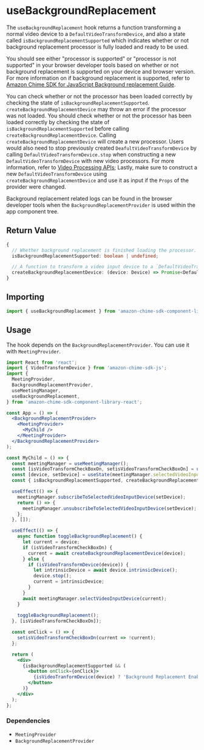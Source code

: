 
<Meta title="SDK Hooks/useBackgroundReplacement" />

# useBackgroundReplacement

The `useBackgroundReplacement` hook returns a function transforming a normal video device to a `DefaultVideoTransformDevice`, and also a 
state called `isBackgroundReplacementSupported` which indicates whether or not background replacement processor is fully loaded and ready to be used. 

You should see either "processor is supported" or "processor is not supported" in your browser developer tools based on whether or not
background replacement is supported on your device and browser version. For more information on if background replacement is supported, refer
to [Amazon Chime SDK for JavaScript Background replacement Guide](https://github.com/aws/amazon-chime-sdk-js/blob/main/guides/15_Background_Filter_Video_Processor.md#integrating-background-filters-into-your-amazon-chime-sdk-for-javascript-application).

You can check whether or not the processor has been loaded correctly by checking the state of `isBackgroundReplacementSupported`.
`createBackgroundReplacementDevice` may throw an error if the processor was not loaded. You should check whether or not the processor has been loaded correctly by checking the state of `isBackgroundReplacementSupported`
before calling `createBackgroundReplacementDevice`. Calling `createBackgroundReplacementDevice` will create a new processor. Users would also need to stop previously created `DeafultVideoTransformDevice` by calling `DefaultVideoTransformDevice.stop` when constructing a new
`DefaultVideoTransformDevice` with new video processors. For more information, refer to [Video Processing APIs](https://github.com/aws/amazon-chime-sdk-js/blob/main/guides/10_Video_Processor.md#stopping-videotransformdevice);
Lastly, make sure to construct a new `DefaultVideoTransformDevice` using `createBackgroundReplacementDevice` and use it as input if the `Props` of the provider were changed.

Background replacement related logs can be found in the browser developer tools when the `BackgroundReplacementProvider` is used within the app component tree.

## Return Value

```typescript
{
  // Whether background replacement is finished loading the processor. The default value is undefined, then changes to true or false.
  isBackgroundReplacementSupported: boolean | undefined;

  // A function to transform a video input device to a `DefaultVideoTransformDevice`.
  createBackgroundReplacementDevice: (device: Device) => Promise<DefaultVideoTransformDevice>;
}

```

## Importing

```javascript
import { useBackgroundReplacement } from 'amazon-chime-sdk-component-library-react';
```

## Usage

The hook depends on the `BackgroundReplacementProvider`. You can use it with `MeetingProvider`.

```jsx
import React from 'react';
import { VideoTransformDevice } from 'amazon-chime-sdk-js';
import {
  MeetingProvider,
  BackgroundReplacementProvider,
  useMeetingManager,
  useBackgroundReplacement,
} from 'amazon-chime-sdk-component-library-react';

const App = () => (
  <BackgroundReplacementProvider>
    <MeetingProvider>
      <MyChild />
    </MeetingProvider>
  </BackgroundReplacementProvider>
);

const MyChild = () => {
  const meetingManager = useMeetingManager();
  const [isVideoTransformCheckBoxOn, setisVideoTransformCheckBoxOn] = useState(false);
  const [device, setDevice] = useState(meetingManager.selectedVideoInputDevice);
  const { isBackgroundReplacementSupported, createBackgroundReplacementDevice } = useBackgroundReplacement();

  useEffect(() => {
    meetingManager.subscribeToSelectedVideoInputDevice(setDevice);
    return () => {
      meetingManager.unsubscribeToSelectedVideoInputDevice(setDevice);
    };
  }, []);

  useEffect(() => {
    async function toggleBackgroundReplacement() {
      let current = device;
      if (isVideoTransformCheckBoxOn) {
        current = await createBackgroundReplacementDevice(device);
      } else {
        if (isVideoTransformDevice(device)) {
          let intrinsicDevice = await device.intrinsicDevice();
          device.stop();
          current = intrinsicDevice;
        }
      }
      await meetingManager.selectVideoInputDevice(current);
    }
    
    toggleBackgroundReplacement();
  }, [isVideoTransformCheckBoxOn]);

  const onClick = () => {
    setisVideoTransformCheckBoxOn(current => !current);
  };

  return (
    <div>
      {isBackgroundReplacementSupported && (
        <button onClick={onClick}>
          {isVideoTranformDevice(device) ? 'Background Replacement Enabled' : 'Enable Background Replacement'}
        </button>
      )}
    </div>
  );
};
```

### Dependencies

- `MeetingProvider`
- `BackgroundReplacementProvider`
